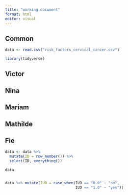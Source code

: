 ```yaml
---
title: "working document"
format: html
editor: visual
---
```


## Common

```r
data <- read.csv("risk_factors_cervical_cancer.csv")
```

```r
library(tidyverse)
```

## Victor

## Nina

## Mariam

## Mathilde

## Fie

```r
data <- data %>%
  mutate(ID = row_number()) %>%
  select(ID, everything())

data


data %>% mutate(IUD = case_when(IUD == "0.0" ~ "no",
                                IUD == "1.0" ~ "yes"))
```

## 
